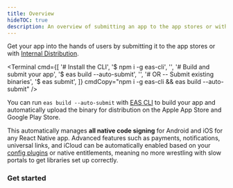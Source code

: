 ```yaml
---
title: Overview
hideTOC: true
description: An overview of submitting an app to the app stores or with the internal distribution.
---
```



Get your app into the hands of users by submitting it to the app stores or with [Internal Distribution](/build/internal-distribution).

<Terminal
  cmd={[
    '# Install the CLI',
    '$ npm i -g eas-cli',
    '',
    '# Build and submit your app',
    '$ eas build --auto-submit',
    '',
    '# OR -- Submit existing binaries',
    '$ eas submit',
  ]}
  cmdCopy="npm i -g eas-cli && eas build --auto-submit"
/>

You can run `eas build --auto-submit` with [EAS CLI](/eas) to build your app and automatically upload the binary for distribution on the Apple App Store and Google Play Store.

This automatically manages **all native code signing** for Android and iOS for any React Native app. Advanced features such as payments, notifications, universal links, and iCloud can be automatically enabled based on your [config plugins](/guides/config-plugins) or native entitlements, meaning no more wrestling with slow portals to get libraries set up correctly.

### Get started

<BoxLink
  title="Submitting to the Google Play Store"
  description="Learn how to submit an Android app to the Google Play Store."
  href="/submit/android"
/>

<BoxLink
  title="Submitting to the Apple App Store"
  description="Learn how to submit an iOS/iPadOS app to the Apple App Store from any operating system."
  href="/submit/ios"
/>

<BoxLink
  title="Internal Distribution"
  description="Share your mobile app internally with testers using AdHoc builds."
  href="/build/internal-distribution"
/>

<BoxLink
  title="Publishing websites"
  description="Export your website and upload to any web host."
  href="/distribution/publishing-websites"
/>

<BoxLink
  title="OTA updates"
  description="Send over-the-air updates to your users instantly."
  href="/eas-update/introduction"
/>
